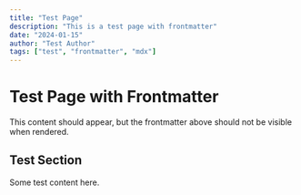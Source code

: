 ```yaml
---
title: "Test Page"
description: "This is a test page with frontmatter"
date: "2024-01-15"
author: "Test Author"
tags: ["test", "frontmatter", "mdx"]
---
```


# Test Page with Frontmatter

This content should appear, but the frontmatter above should not be visible when rendered.

## Test Section

Some test content here.
